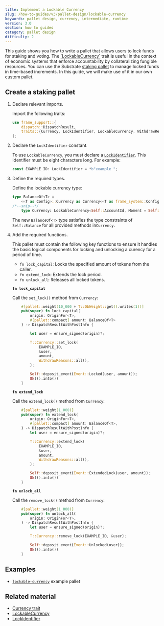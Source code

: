 ```yaml
---
title: Implement a Lockable Currency
slug: /how-to-guides/v3/pallet-design/lockable-currency
keywords: pallet design, currency, intermediate, runtime
version: 3.0 
section: how to guides
category: pallet design
difficulty: 2
---
```


This guide shows you how to write a pallet that allows users to lock funds for staking and voting.
The [\`LockableCurrency\`](/rustdocs/latest/frame_support/traits/trait.LockableCurrency.html) trait is useful in the context of economic systems that enforce accountability by collateralizing fungible resources. You can use the Substrate [staking pallet](/rustdocs/latest/pallet_staking/index.html) to manage locked funds in time-based increments. In this guide, we will make use of it in our own custom pallet.

## Create a staking pallet

1. Declare relevant imports.
	
	Import the following traits:

	```rust
	use frame_support::{
		dispatch::DispatchResult,
		traits::{Currency, LockIdentifier, LockableCurrency, WithdrawReasons},
	};
	```

1. Declare the `LockIdentifier` constant.

	To use `LockableCurrency`, you must declare a [`LockIdentifier`][lockidentifier-rustdocs]. This Identifier must be eight characters long. For example:

	```rust
	const EXAMPLE_ID: LockIdentifier = *b"example ";
	```

1. Define the required types.

	Define the lockable currency type:

	```rust
	type BalanceOf<T> =
		<<T as Config>::Currency as Currency<<T as frame_system::Config>::AccountId>>::Balance;
	/*--snip--*/
		type Currency: LockableCurrency<Self::AccountId, Moment = Self::BlockNumber>;
	```

	The new `BalanceOf<T>` type satisfies the type constraints of `Self::Balance` for all provided
	methods in`Currency`.

1. Add the required functions.

	This pallet must contain the following key functions to ensure it handles the basic logical components for locking and unlocking a curency for a period of time.

	- `fn lock_capital`: Locks the specified amount of tokens from the caller.
	- `fn extend_lock`: Extends the lock period.
	- `fn unlock_all`: Releases all locked tokens.

	**`fn lock_capital`**

	Call the `set_lock()` method from `Currency`:

	```rust
		#[pallet::weight(10_000 + T::DbWeight::get().writes(1))]
		pub(super) fn lock_capital(
			origin: OriginFor<T>,
			#[pallet::compact] amount: BalanceOf<T>
		) -> DispatchResultWithPostInfo {

			let user = ensure_signed(origin)?;

			T::Currency::set_lock(
				EXAMPLE_ID,
				&user,
				amount,
				WithdrawReasons::all(),
			);

			Self::deposit_event(Event::Locked(user, amount));
			Ok(().into())
		}
	```

	**`fn extend_lock`**

	Call the `extend_lock()` method from `Currency`:

	```rust
		#[pallet::weight(1_000)]
		pub(super) fn extend_lock(
			origin: OriginFor<T>,
			#[pallet::compact] amount: BalanceOf<T>,
		) -> DispatchResultWithPostInfo {
			let user = ensure_signed(origin)?;

			T::Currency::extend_lock(
				EXAMPLE_ID,
				&user,
				amount,
				WithdrawReasons::all(),
			);

			Self::deposit_event(Event::ExtendedLock(user, amount));
			Ok(().into())
		}
	```

	**`fn unlock_all`**

	Call the `remove_lock()` method from `Currency`:

	```rust
		#[pallet::weight(1_000)]
		pub(super) fn unlock_all(
			origin: OriginFor<T>,
		) -> DispatchResultWithPostInfo {
			let user = ensure_signed(origin)?;

			T::Currency::remove_lock(EXAMPLE_ID, &user);

			Self::deposit_event(Event::Unlocked(user));
			Ok(().into())
		}
	```

## Examples

- [`lockable-currency`](https://github.com/substrate-developer-hub/substrate-how-to-guides/blob/main/example-code/template-node/pallets/lockable-currency/src/lib.rs) example pallet

## Related material

- [Currency trait](/rustdocs/latest/frame_support/traits/trait.Currency.html)
- [LockableCurrency][lockable-rustdocs]
- [LockIdentifier][lockidentifier-rustdocs]

[lockable-rustdocs]: /rustdocs/latest/frame_support/traits/trait.LockableCurrency.html
[lockidentifier-rustdocs]: /rustdocs/latest/frame_support/traits/type.LockIdentifier.html
